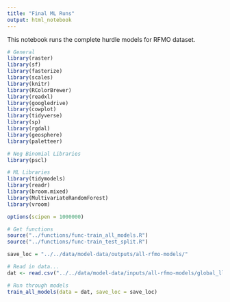```yaml
---
title: "Final ML Runs"
output: html_notebook
---
```


This notebook runs the complete hurdle models for RFMO dataset.

```r
# General
library(raster)
library(sf)
library(fasterize)
library(scales)
library(knitr)
library(RColorBrewer)
library(readxl)
library(googledrive)
library(cowplot)
library(tidyverse)
library(sp)
library(rgdal)
library(geosphere)
library(paletteer)

# Neg Binomial Libraries
library(pscl)

# ML Libraries
library(tidymodels)
library(readr)
library(broom.mixed)
library(MultivariateRandomForest)
library(vroom)

options(scipen = 1000000)

# Get functions
source("../functions/func-train_all_models.R")
source("../functions/func-train_test_split.R")

save_loc = "../../data/model-data/outputs/all-rfmo-models/"
```

```r
# Read in data... 
dat <- read.csv("../../data/model-data/inputs/all-rfmo-models/global_ll_data_1x1.csv") 
```

```r
# Run through models 
train_all_models(data = dat, save_loc = save_loc)
```